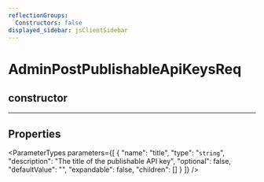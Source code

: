 ```yaml
---
reflectionGroups:
  Constructors: false
displayed_sidebar: jsClientSidebar
---
```



# AdminPostPublishableApiKeysReq

## constructor

___

## Properties

<ParameterTypes parameters={[
  {
    "name": "title",
    "type": "`string`",
    "description": "The title of the publishable API key",
    "optional": false,
    "defaultValue": "",
    "expandable": false,
    "children": []
  }
]} />
